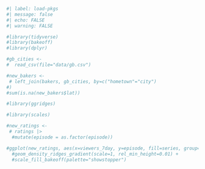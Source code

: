 ```r
#| label: load-pkgs
#| message: false
#| echo: FALSE
#| warning: FALSE

#library(tidyverse)
#library(bakeoff)
#library(dplyr)

```
```r
#gb_cities <- 
#  read_csv(file="data/gb.csv")
```

```r

#new_bakers <-
 # left_join(bakers, gb_cities, by=c("hometown"="city")
#)
#sum(is.na(new_bakers$lat))


```
```r
#library(ggridges)

#library(scales)
```

```r
#new_ratings <-
 # ratings |>
  #mutate(episode = as.factor(episode))

#ggplot(new_ratings, aes(x=viewers_7day, y=episode, fill=series, group=series)) +
  #geom_density_ridges_gradient(scale=1, rel_min_height=0.01) +
  #scale_fill_bakeoff(palette="showstopper")
  
  
```

